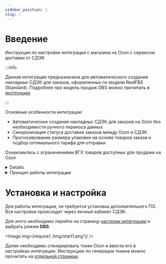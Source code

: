```yaml
---
sidebar_position: 1
slug: /
---
```


# Введение

Инструкция по настройке интеграции с магазина на Ozon с сервисом доставки от СДЭК

:::info

Данная интеграция предназначена для автоматического создания накладных СДЭК для заказов, оформленных по модели
RealFBS (Standard).
Подробнее про модель продаж DBS можно прочитать в [инструкции](https://seller.ozon.ru/media/beginners/realfbs-na-ozon-chto-takoe-i-kak-nachat/).

:::

Основные особенности интеграции:
- Автоматическое создание накладных СДЭК для заказов на Ozon без необходимости ручного переноса данных
- Синхронизация статуса доставки заказов между Ozon и СДЭК
- Прогнозирование размера упаковки на основе товаров заказа и подбор оптимального тарифа для отправки

Ознакомьтесь с ограничениями ВГХ товаров доступных для продажи на Ozon

<details>
<Image img={require('./img/vgh_ozon.png')} />
</details>


<details>
    <summary>Принцип работы интеграции</summary>

    После настройки, система каждые 15 минут проверяет наличие новых заказов на Ozon.

    При обнаружении нового заказа, автоматически создается накладная в СДЭК.

    Накладная появляется в [личном кабинете](https://lk.cdek.ru), откуда ее можно распечатать и наклеить на посылку для
    передачи на доставку.
</details>

# Установка и настройка

Для работы интеграции, не требуется установка дополнительного ПО. Вся настройка происходит через личный кабинет СДЭК.

Для этого необходимо перейти на страницу [настроек интеграции](https://lk.cdek.ru/integration) и выбрать режим **DBS**.

<Image img={require('./img/start1.png')} />

Далее необходимо сгенерировать токен Ozon и ввести его в настройках интеграции.
Инструкцию по генерации токена можно прочитать на [отдельной странице](./ozon-key.mdx).
